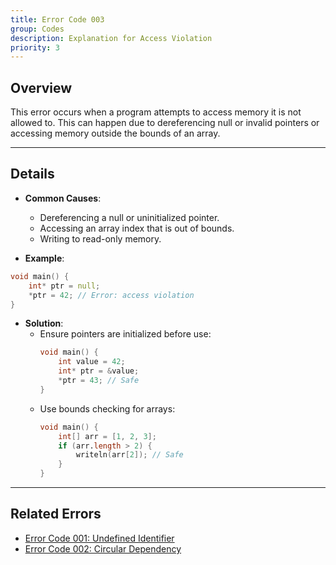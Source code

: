 ```yaml
---
title: Error Code 003
group: Codes
description: Explanation for Access Violation
priority: 3
---
```


## **Overview**
This error occurs when a program attempts to access memory it is not allowed to. This can happen due to dereferencing null or invalid pointers or accessing memory outside the bounds of an array.

---

## **Details**
- **Common Causes**:
  - Dereferencing a null or uninitialized pointer.
  - Accessing an array index that is out of bounds.
  - Writing to read-only memory.

- **Example**:
```d
void main() {
    int* ptr = null;
    *ptr = 42; // Error: access violation
}
```

- **Solution**:
  - Ensure pointers are initialized before use:
    ```d
    void main() {
        int value = 42;
        int* ptr = &value;
        *ptr = 43; // Safe
    }
    ```
  - Use bounds checking for arrays:
    ```d
    void main() {
        int[] arr = [1, 2, 3];
        if (arr.length > 2) {
            writeln(arr[2]); // Safe
        }
    }
    ```

---

## **Related Errors**
- [Error Code 001: Undefined Identifier](./error_code_001)
- [Error Code 002: Circular Dependency](./error_code_002)
